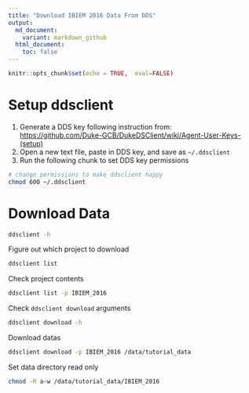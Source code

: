 ```yaml
---
title: "Download IBIEM 2016 Data From DDS"
output:
  md_document:
    variant: markdown_github
  html_document:
    toc: false
---
```




```r
knitr::opts_chunk$set(echo = TRUE,  eval=FALSE)
```


# Setup ddsclient
1. Generate a DDS key following instruction from: <https://github.com/Duke-GCB/DukeDSClient/wiki/Agent-User-Keys-(setup)>
2. Open a new text file, paste in DDS key, and save as `~/.ddsclient`
3. Run the following chunk to set DDS key permissions

```bash
# change permissions to make ddsclient happy
chmod 600 ~/.ddsclient
```

# Download Data
```bash
ddsclient -h
```

Figure out which project to download
```bash
ddsclient list
```

Check project contents
```bash
ddsclient list -p IBIEM_2016
```

Check `ddsclient download` arguments
```bash
ddsclient download -h
```

Download datas
```bash
ddsclient download -p IBIEM_2016 /data/tutorial_data
```

Set data directory read only
```bash
chmod -R a-w /data/tutorial_data/IBIEM_2016
```

